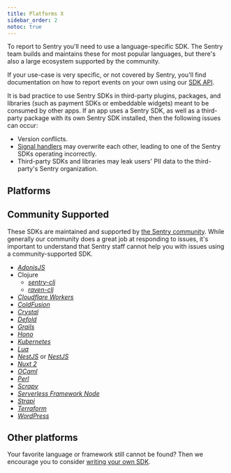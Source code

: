```yaml
---
title: Platforms X
sidebar_order: 2
notoc: true
---
```


To report to Sentry you'll need to use a language-specific SDK. The Sentry team builds and maintains these for most popular languages, but there's also a large ecosystem supported by the community.

If your use-case is very specific, or not covered by Sentry, you'll find documentation on how to report events on your own using our [SDK API](https://develop.sentry.dev/sdk/overview/).

<Note>

It is bad practice to use Sentry SDKs in third-party plugins, packages, and libraries (such as payment SDKs or embeddable widgets) meant to be consumed by other apps. If an app uses a Sentry SDK, as well as a third-party package with its own Sentry SDK installed, then the following issues can occur:

- Version conflicts.
- [Signal handlers](https://en.wikipedia.org/wiki/C_signal_handling) may overwrite each other, leading to one of the Sentry SDKs operating incorrectly.
- Third-party SDKs and libraries may leak users' PII data to the third-party's Sentry organization.

</Note>

## Platforms

<PlatformGrid />

## Community Supported

These SDKs are maintained and supported by [the Sentry community](https://open.sentry.io/). While generally our community does a great job at responding to issues, it's important to understand that Sentry staff cannot help you with issues using a community-supported SDK.

- [_AdonisJS_](https://github.com/Perafan18/adonis-sentry)
- Clojure
  - [_sentry-clj_](https://github.com/getsentry/sentry-clj)
  - [_raven-clj_](https://github.com/sethtrain/raven-clj#alternatives)
- [_Cloudflare Workers_](https://github.com/robertcepa/toucan-js)
- [_ColdFusion_](https://github.com/coldbox-modules/sentry)
- [_Crystal_](https://github.com/Sija/raven.cr)
- [_Defold_](https://github.com/indiesoftby/defold-sentinel)
- [_Grails_](https://github.com/agorapulse/grails-sentry)
- [_Hono_](https://github.com/honojs/middleware/tree/main/packages/sentry)
- [_Kubernetes_](https://github.com/alekitto/sentry-kubernetes)
- [_Lua_](https://github.com/cloudflare/raven-lua)
- [_NestJS_](https://github.com/ntegral/nestjs-sentry) or [_NestJS_](https://github.com/mentos1386/nest-raven)
- [_Nuxt 2_](https://github.com/nuxt-community/sentry-module)
- [_OCaml_](https://github.com/brendanlong/sentry-ocaml)
- [_Perl_](https://github.com/getsentry/perl-raven)
- [_Scrapy_](https://github.com/llonchj/scrapy-sentry)
- [_Serverless Framework Node_](https://github.com/arabold/serverless-sentry-plugin)
- [_Strapi_](https://github.com/strapi/strapi/tree/master/packages/plugins/sentry)
- [_Terraform_](https://github.com/jianyuan/terraform-provider-sentry)
- [_WordPress_](https://github.com/stayallive/wp-sentry)

## Other platforms

Your favorite language or framework still cannot be found? Then we encourage you to consider [writing your own SDK](https://develop.sentry.dev/sdk/).
